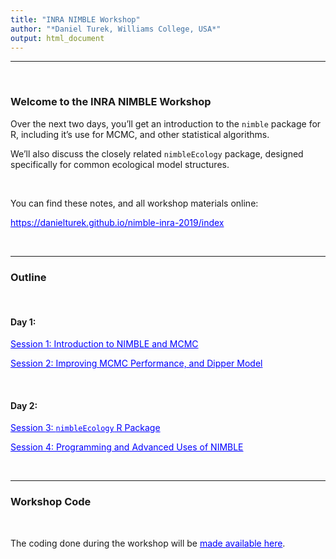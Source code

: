 ```yaml
---
title: "INRA NIMBLE Workshop"
author: "*Daniel Turek, Williams College, USA*"
output: html_document
---
```



---


\   

### Welcome to the INRA NIMBLE Workshop

Over the next two days, you'll get an introduction to the `nimble` package for R, including it's use for MCMC, and other statistical algorithms.

We'll also discuss the closely related `nimbleEcology` package, designed specifically for common ecological model structures.


\  

You can find these notes, and all workshop materials online:

<a href="https://danielturek.github.io/nimble-inra-2019/index" style="color: blue">https://danielturek.github.io/nimble-inra-2019/index</a>

\   


---

### Outline

\  

#### Day 1:

<a href="https://danielturek.github.io/nimble-inra-2019/session1" target="_blank" style="color: blue">Session 1: Introduction to NIMBLE and MCMC</a>

<a href="https://danielturek.github.io/nimble-inra-2019/session2" target="_blank" style="color: blue">Session 2: Improving MCMC Performance, and Dipper Model</a>

\   

#### Day 2:

<a href="https://danielturek.github.io/nimble-inra-2019/session3" target="_blank" style="color: blue">Session 3: `nimbleEcology` R Package</a>

<a href="https://danielturek.github.io/nimble-inra-2019/session4" target="_blank" style="color: blue">Session 4: Programming and Advanced Uses of NIMBLE</a>

\  

---

### Workshop Code

\  

The coding done during the workshop will be <a href="https://danielturek.github.io/nimble-inra-2019/workshop_code" target="_blank" style="color: blue">made available here</a>.




\  

\  

\  

\  

\  

\  

\  

\  

\  

\  

\  

\  

\  

\  

\  

\  
